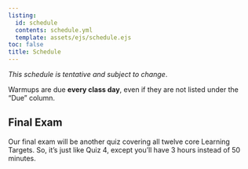 ```yaml
---
listing: 
  id: schedule
  contents: schedule.yml
  template: assets/ejs/schedule.ejs
toc: false
title: Schedule 
--- 
```


*This schedule is tentative and subject to change*.  

Warmups are due **every class day**, even if they are not listed under the "Due" column.      

 
:::{#schedule}
:::
 
## Final Exam 
 
Our final exam will be another quiz covering all twelve core Learning Targets. So, it's just like Quiz 4, except you'll have 3 hours instead of 50 minutes.         
                   